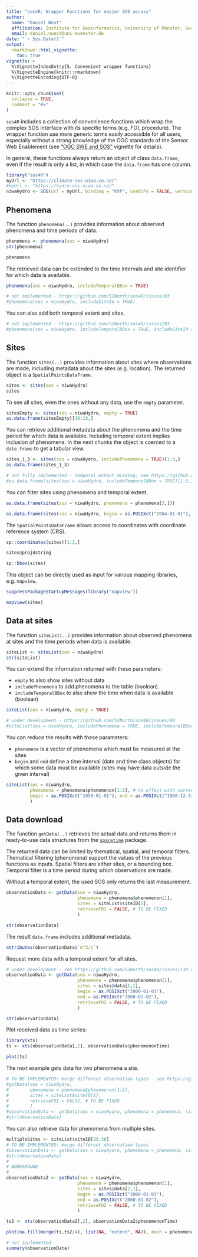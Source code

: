 ```yaml
---
title: "sos4R: Wrapper Functions for easier SOS access"
author:
  name: "Daniel Nüst"
  affiliation: Institute for Geoinformatics, University of Münster, Germany.
  email: daniel.nuest@uni-muenster.de
date: "`r Sys.Date()`"
output:
  rmarkdown::html_vignette:
    toc: true
vignette: >
  %\VignetteIndexEntry{5. Convenient wrapper functions}
  %\VignetteEngine{knitr::rmarkdown}
  %\VignetteEncoding{UTF-8}
---
```


```r
knitr::opts_chunk$set(
  collapse = TRUE,
  comment = "#>"
)
```

`sos4R` includes a collection of convenience functions which wrap the complex SOS interface with its specific terms (e.g. FOI, procedure).
The wrapper function use more generic terms easily accessible for all users, especially without a strong knowledge of the OGC standards of the Sensor Web Enablement (see ["OGC SWE and SOS"](sos4R-vignette-02-ogc-sos.html) vignette for details).

In general, these functions always return an object of class `data.frame`, even if the result is only a list, in which case the `data.frame` has one column.

```r
library("sos4R")
myUrl <- "https://climate-sos.niwa.co.nz/"
#myUrl <- "https://hydro-sos.niwa.co.nz/"
niwaHydro <- SOS(url = myUrl, binding = "KVP", useDCPs = FALSE, version = "2.0.0")

```

## Phenomena

The function `phenomena(..)` provides information about observed phenomena and time periods of data.

```r
phenomena <- phenomena(sos = niwaHydro)
str(phenomena)
```

```r
phenomena
```

The retrieved data can be extended to the time intervals and site identifier for which data is available.

```r
phenomena(sos = niwaHydro, includeTemporalBBox = TRUE)
```

```r
# not implemented - https://github.com/52North/sos4R/issues/83
#phenomena(sos = niwaHydro, includeSiteId = TRUE)
```

You can also add both temporal extent and sites.

```r
# not implemented - https://github.com/52North/sos4R/issues/83
#phenomena(sos = niwaHydro, includeTemporalBBox = TRUE, includeSiteId = TRUE)
```

## Sites

The function `sites(..)` provides information about sites where observations are made, including metadata about the sites (e.g. location).
The returned object is a `SpatialPointsDataFrame`.

```r
sites <- sites(sos = niwaHydro)
sites
```

To see all sites, even the ones without any data, use the `empty` parameter.

```r
sitesEmpty <- sites(sos = niwaHydro, empty = TRUE)
as.data.frame(sitesEmpty)[10:13,]
```

You can retrieve additional metadata about the phenomena and the time period for which data is available.
Including temporal extent implies inclusion of phenomena.
In the next chunks the object is coerced to a `date.frame` to get a tabular view.

```r
sites_1_3 <- sites(sos = niwaHydro, includePhenomena = TRUE)[1:3,]
as.data.frame(sites_1_3)
```

```r
# not fully implemented - temporal extent missing, see https://github.com/52North/sos4R/issues/93
#as.data.frame(sites(sos = niwaHydro, includeTemporalBBox = TRUE)[1:3,])
```

You can filter sites using phenomena and temporal extent.

```r
as.data.frame(sites(sos = niwaHydro, phenomena = phenomena[3,]))
```

```r
as.data.frame(sites(sos = niwaHydro, begin = as.POSIXct("1904-01-01"), end = as.POSIXct("1905-12-31")))
```

The `SpatialPointsDataFrame` allows access to coordinates with coordinate reference system (CRS).

```r
sp::coordinates(sites)[1:3,]
```

```r
sites@proj4string
```

```r
sp::bbox(sites)
```

This object can be directly used as input for various mapping libraries, e.g. `mapview`.

```r
suppressPackageStartupMessages(library("mapview"))

mapview(sites)
```

## Data at sites

The function `siteList(..)` provides information about observed phenomena at sites and the time periods when data is available.

```r
siteList <- siteList(sos = niwaHydro)
str(siteList)
```

You can extend the information returned with these parameters:

- `empty` to also show sites without data
- `includePhenomena` to add phenomena to the table (boolean)
- `includeTemporalBBox` to also show the time when data is available (boolean)

```r
siteList(sos = niwaHydro, empty = TRUE)
```

```r
# under development - https://github.com/52North/sos4R/issues/90
#siteList(sos = niwaHydro, includePhenomena = TRUE, includeTemporalBBox = TRUE)
```

You can reduce the results with these parameters:

- `phenomena` is a vector of phenomena which must be measured at the sites
- `begin` and `end` define a time interval (date and time class objects) for which some data must be available (sites may have data outside the given interval)

```r
siteList(sos = niwaHydro,
         phenomena = phenomena$phenomenon[1:2], # no effect with current data
         begin = as.POSIXct("1950-01-01"), end = as.POSIXct("1960-12-31")
         )
```

## Data download

The function `getData(..)` retrieves the actual data and returns them in ready-to-use data structures from the [`spacetime`](https://cran.r-project.org/package=spacetime) package.

The returned data can be limited by thematical, spatial, and temporal filters.
Thematical filtering (phenomena) support the values of the previous functions as inputs.
Spatial filters are either sites, or a bounding box.
Temporal filter is a time period during which observations are made.

Without a temporal extent, the used SOS only returns the last measurement.

```r
observationData <- getData(sos = niwaHydro,
                           phenomena = phenomena$phenomenon[1],
                           sites = siteList$siteID[1],
                           retrieveFOI = FALSE, # TO BE FIXED
                           )

str(observationData)
```

The result `data.frame` includes additional metadata.

```r
attributes(observationData$`m^3/s`)
```

Request more data with a temporal extent for all sites.

```r
# under development - see https://github.com/52North/sos4R/issues/138 and https://github.com/52North/sos4R/issues/96
observationData <- getData(sos = niwaHydro,
                           phenomena = phenomena$phenomenon[1],
                           sites = sites@data[1,1],
                           begin = as.POSIXct("2000-01-01"),
                           end = as.POSIXct("2000-01-02"),
                           retrieveFOI = FALSE, # TO BE FIXED
                           )

str(observationData)
```
Plot received data as time series:

```r
library(xts)
ts <- xts(observationData[,2], observationData$phenomenonTime)

plot(ts)
```



The next example gets data for two phenomena a site.

```r
# TO BE IMPLEMENTED: merge different observation types - see https://github.com/52North/sos4R/issues/96#issuecomment-493424151
#getData(sos = niwaHydro,
#        phenomena = phenomena$phenomenon[1:2],
#        sites = siteList$siteID[1],
#        retrieveFOI = FALSE, # TO BE FIXED
#        )
#observationData <- getData(sos = niwaHydro, phenomena = phenomena, sites = multipleSites)
#str(observationData)
```


You can also retrieve data for phenomena from multiple sites.

```r
multipleSites <- siteList$siteID[35:38]
# TO BE IMPLEMENTED: merge different observation types
#observationData <- getData(sos = niwaHydro, phenomena = phenomena, sites = multipleSites)
#str(observationData)
#
# WORKAROUND
#
observationData2 <- getData(sos = niwaHydro,
                           phenomena = phenomena$phenomenon[1],
                           sites = sites@data[2,1],
                           begin = as.POSIXct("2000-01-01"),
                           end = as.POSIXct("2000-01-02"),
                           retrieveFOI = FALSE, # TO BE FIXED
                           )

ts2 <- xts(observationData2[,2], observationData2$phenomenonTime)

plot(na.fill(merge(ts,ts2/4), list(NA, "extend", NA)), main = phenomena$phenomenon[1])
```


```r
# not implemented
summary(observationData)
```
